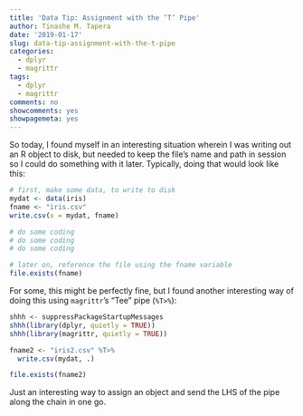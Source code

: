 ```yaml
---
title: 'Data Tip: Assignment with the ’T’ Pipe'
author: Tinashe M. Tapera
date: '2019-01-17'
slug: data-tip-assignment-with-the-t-pipe
categories:
  - dplyr
  - magrittr
tags:
  - dplyr
  - magrittr
comments: no
showcomments: yes
showpagemeta: yes
---
```


So today, I found myself in an interesting situation wherein I was writing out an R object to disk, but needed to keep the file's name and path in session so I could do something with it later. Typically, doing that would look like this:

```r
# first, make some data, to write to disk
mydat <- data(iris) 
fname <- "iris.csv"
write.csv(x = mydat, fname)

# do some coding
# do some coding
# do some coding

# later on, reference the file using the fname variable
file.exists(fname)
```

For some, this might be perfectly fine, but I found another interesting way of doing this using `magrittr`'s "Tee" pipe (`%T>%`):

```r
shhh <- suppressPackageStartupMessages
shhh(library(dplyr, quietly = TRUE))
shhh(library(magrittr, quietly = TRUE))

fname2 <- "iris2.csv" %T>%
  write.csv(mydat, .)

file.exists(fname2)
```

Just an interesting way to assign an object and send the LHS of the pipe along the chain in one go.